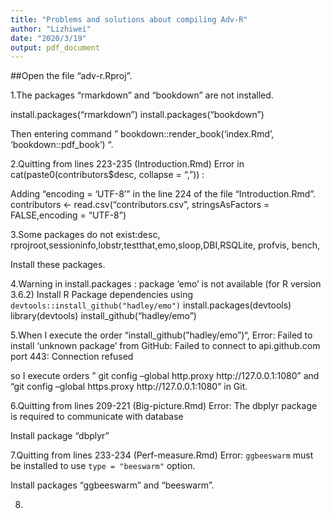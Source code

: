 ```yaml
---
title: "Problems and solutions about compiling Adv-R"
author: "Lizhiwei"
date: "2020/3/19"
output: pdf_document
---
```


##Open the file "adv-r.Rproj".

1.The packages "rmarkdown" and "bookdown" are not installed.

install.packages("rmarkdown")
install.packages("bookdown")

Then entering command " bookdown::render_book('index.Rmd', 'bookdown::pdf_book') ".

2.Quitting from lines 223-235 (Introduction.Rmd) 
Error in cat(paste0(contributors$desc, collapse = ", ")) :

Adding "encoding = 'UTF-8'" in the line 224 of the file "Introduction.Rmd".
contributors <- read.csv("contributors.csv", stringsAsFactors = FALSE,encoding = "UTF-8")

3.Some packages do not exist:desc, rprojroot,sessioninfo,lobstr,testthat,emo,sloop,DBI,RSQLite, profvis, bench, 

Install these packages.


4.Warning in install.packages : package ‘emo’ is not available (for R version 3.6.2)
 Install R Package dependencies using `devtools::install_github("hadley/emo")`
 install.packages(devtools)
 library(devtools)
 install_github("hadley/emo")

5.When I execute the order "install_github("hadley/emo")",
Error: Failed to install 'unknown package' from GitHub:
  Failed to connect to api.github.com port 443: Connection refused
  
  so I execute orders " git config --global http.proxy http://127.0.0.1:1080" and "git config --global https.proxy http://127.0.0.1:1080" in Git.


6.Quitting from lines 209-221 (Big-picture.Rmd) 
Error: The dbplyr package is required to communicate with database 

Install package "dbplyr"


7.Quitting from lines 233-234 (Perf-measure.Rmd) 
Error: `ggbeeswarm` must be installed to use `type = "beeswarm"` option.
  
Install packages "ggbeeswarm" and "beeswarm".

8.

 
 
